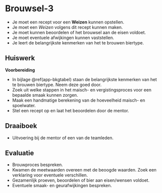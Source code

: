 # Brouwsel-3 {#brouwsel-3}

::: {.intro data-latex=""}

-  Je moet een recept voor een **Weizen** kunnen opstellen.
-  Je moet een *Weizen* volgens dit recept kunnen maken.
-  Je moet kunnen beoordelen of het brouwsel aan de eisen voldoet.
-  Je moet eventuele afwijkingen kunnen vaststellen.
-  Je leert de belangrijkste kenmerken van het te brouwen biertype.

:::

## Huiswerk {#b3-huiswerk}

**Voorbereiding**

-  In bijlage \@ref(app-bkgtabel) staan de belangrijkste kenmerken van het te brouwen biertype. Neem deze goed door.
-  Zoek uit welke stappen in het maisch- en vergistingsproces voor een bepaalde smaak kunnen zorgen.
-  Maak een handmatige berekening van de hoeveelheid maisch- en spoelwater.
-  Stel een recept op en laat het beoordelen door de mentor.

## Draaiboek {#b3-draaiboek}

-  Uitvoering bij de mentor of een van de teamleden.

## Evaluatie {#b3-evaluatie}

-  Brouwproces bespreken.
-  Kwamen de meetwaarden overeen met de beoogde waarden. Zoek een verklaring voor eventuele verschillen.
-  Gezamenlijk proeven, beoordelen of bier aan eisen/wensen voldoet.
-  Eventuele smaak- en geurafwijkingen bespreken.
